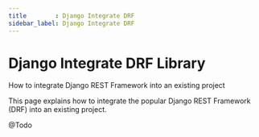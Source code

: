 ```yaml
---
title        : Django Integrate DRF
sidebar_label: Django Integrate DRF
---
```


# Django Integrate DRF Library

<SubHeading>How to integrate Django REST Framework into an existing project</SubHeading>

This page explains how to integrate the popular Django REST Framework (DRF) into an existing project.&#x20;

@Todo
